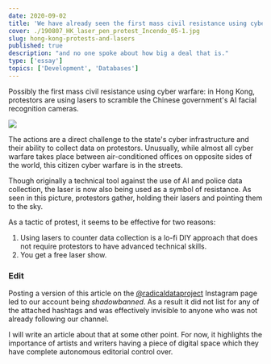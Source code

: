 ```yaml
---
date: 2020-09-02
title: 'We have already seen the first mass civil resistance using cyber warfare'
cover: ./190807_HK_laser_pen_protest_Incendo_05-1.jpg
slug: hong-kong-protests-and-lasers
published: true
description: "and no one spoke about how big a deal that is."
type: ['essay']
topics: ['Development', 'Databases']
---
```


Possibly the first mass civil resistance using cyber warfare: in Hong Kong, protestors are using lasers to scramble the Chinese government's AI facial recognition cameras.⠀

<Image src="190807_HK_laser_pen_protest_Incendo_05-1.jpg" />

The actions are a direct challenge to the state's cyber infrastructure and their ability to collect data on protestors. Unusually, while almost all cyber warfare takes place between air-conditioned offices on opposite sides of the world, this citizen cyber warfare is in the streets.⠀

Though originally a technical tool against the use of AI and police data collection, the laser is now also being used as a symbol of resistance. As seen in this picture, protestors gather, holding their lasers and pointing them to the sky.⠀

As a tactic of protest, it seems to be effective for two reasons:⠀

1. Using lasers to counter data collection is a lo-fi DIY approach that does not require protestors to have advanced technical skills.⠀
2. You get a free laser show.

<SimpleCard maxWidth="800px">

### Edit

Posting a version of this article on the [@radicaldataproject](https://instagram.com/radicaldataproject) Instagram page led to our account being *shadowbanned*. As a result it did not list for any of the attached hashtags and was effectively invisible to anyone who was not already following our channel.

I will write an article about that at some other point. For now, it highlights the importance of artists and writers having a piece of digital space which they have complete autonomous editorial control over.

</SimpleCard>


